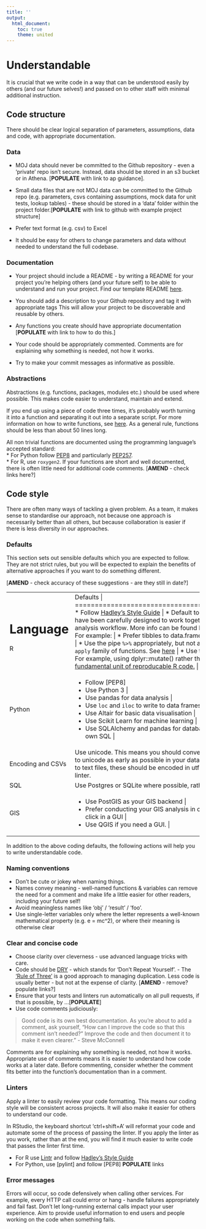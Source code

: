 ```yaml
---
title: ''
output:
  html_document:
    toc: true
    theme: united
---
```

 
 
# Understandable {#understand}

It is crucial that we write code in a way that can be understood easily by others (and our future selves!) and passed on to other staff with minimal additional instruction.


## Code structure {#structure2}
There should be clear logical separation of parameters, assumptions, data and code, with appropriate documentation.  

### Data {-}

* MOJ data should never be committed to the Github repository - even a 'private' repo isn't secure. Instead, data should be stored in an s3 bucket or in Athena. [**POPULATE** with link to ap guidance].  

* Small data files that are not MOJ data can be committed to the Github repo (e.g. parameters, csvs containing assumptions, mock data for unit tests, lookup tables) - these should be stored in a 'data' folder within the project folder.[**POPULATE** with link to github with example project structure]  

* Prefer text format (e.g. csv) to Excel  
* It should be easy for others to change parameters and data without needed to understand the full codebase.  

### Documentation {-#readme}

* Your project should include a README - by writing a README for your project you're helping others (and your future self) to be able to understand and run your project. Find our template README [here](https://github.com/moj-analytical-services/our-coding-standards/blob/master/README_template.md).  

* You should add a description to your Github repository and tag it with appropriate tags This will allow your project to be discoverable and reusable by others.  

* Any functions you create should have appropriate documentation [**POPULATE** with link to how to do this.] 

* Your code should be appropriately commented. Comments are for explaining why something is needed, not how it works. 

* Try to make your commit messages as informative as possible.

### Abstractions {-#functions}

Abstractions (e.g. functions, packages, modules etc.) should be used where possible. This makes code easier to understand, maintain and extend.

If you end up using a piece of code three times, it's probably worth turning it into a function and separating it out into a separate script. For more information on how to write functions, see [here][13]. As a general rule, functions should be less than about 50 lines long. 

All non trivial functions are documented using the programming language’s accepted standard:  
* For Python follow [PEP8](https://www.python.org/dev/peps/pep-0008/) and particularly [PEP257](https://www.python.org/dev/peps/pep-0257/).  
* For R, use `roxygen2`.
If your functions are short and well documented, there is often little need for additional code comments. 
[**AMEND** - check links here?]

[13]:https://github.com/moj-analytical-services/writing_functions_in_r


## Code style {#style}


There are often many ways of tackling a given problem.  As a team, it makes sense to standardise our approach, not because one approach is necessarily better than all others, but because collaboration is easier if there is less diversity in our approaches. 

### Defaults {-#defaults}

This section sets out sensible defaults which you are expected to follow.  They are not strict rules, but you will be expected to explain the benefits of alternative approaches if you want to do something different.

[**AMEND** - check accuracy of these suggestions - are they still in date?]


+-------------------------+---------------------------------------------------------------+
| Language                | Defaults                                                      | 
+=========================+===============================================================+
| R                       | * Follow [Hadley's Style Guide][14]   |
|                         | * Default to packages from the [Tidyverse](http://tidyverse.org/), because they have been carefully designed to work together effectively as part of a modern data analysis workflow.  More info can be found here: [R for Data Science by Hadley Wickham](http://r4ds.had.co.nz).  For example:   |
|                         |   * Prefer tibbles to data.frames   |
|                         |   * Use ggplot2 rather than base graphics   |
|                         |    * Use the pipe `%>%` appropriately, but not always e.g. see [here](https://twitter.com/hadleywickham/status/603883121197514752).    |
|                         |     * Prefer `purrr` to the `apply` family of functions.  See [here](http://r4ds.had.co.nz/iteration.html#the-map-functions)   |
|                         |  * Use the package name when calling a function. For example, using dplyr::mutate() rather than just mutate()   |
|                         | * R Packages are the [fundamental unit of reproducable R code.](http://r-pkgs.had.co.nz/)   |
+-------------------------+---------------------------------------------------------------+
| Python                  |  * Follow [PEP8]  
|                         |  * Use Python 3                                               |
|                         |  * Use pandas for data analysis                               |
|                         |  * Use `loc` and `iloc` to write to data frames               |
|                         | * Use Altair for basic data visualisation    |
|                         | * Use Scikit Learn for machine learning |
|                         | * Use SQLAlchemy and pandas for database interactions, rather than writing your own SQL |
+-------------------------+---------------------------------------------------------------+
| Encoding and CSVs       | Use unicode.  This means you should convert inputs that include non-ASCII characters to unicode as early as possible in your data processing workflow. If you are outputting to text files, these should be encoded in utf-8. Your output csvs should pass [this](https://csvlint.io/) csv linter.                 | 
+-------------------------+---------------------------------------------------------------+
| SQL                     | Use Postgres or SQLite where possible, rather than other SQL database backends.        | 
+-------------------------+---------------------------------------------------------------+
| GIS                     | * Use PostGIS as your GIS backend |
|                         | * Prefer conducting your GIS analysis in code, e.g. using SQL, rather than point and click in a GUI |
|                         | * Use QGIS if you need a GUI.       | 
+-------------------------+---------------------------------------------------------------+


In addition to the above coding defaults, the following actions will help you to write understandable code.

### Naming conventions {-#names}

* Don’t be cute or jokey when naming things.
* Names convey meaning - well-named functions & variables can remove the need for a comment and make life a little easier for other readers, including your future self!
* Avoid meaningless names like ‘obj’ / ‘result’ / ‘foo’.
* Use single-letter variables only where the letter represents a well-known mathematical property (e.g. e = mc^2), or where their meaning is otherwise clear


### Clear and concise code {-#ccc}

* Choose clarity over cleverness - use advanced language tricks with care.
* Code should be [DRY](https://en.wikipedia.org/wiki/Don%27t_repeat_yourself) - which stands for 'Don’t Repeat Yourself'. - The [‘Rule of Three’](https://en.wikipedia.org/wiki/Rule_of_three_(computer_programming)) is a good approach to managing duplication. Less code is usually better - but not at the expense of clarity.  [**AMEND** - remove? populate links?]
* Ensure that your tests and linters run automatically on all pull requests, if that is possible, by ...[**POPULATE**]
* Use code comments judiciously:

> Good code is its own best documentation. As you're about to add a comment, ask yourself, "How can I improve the code so that this comment isn't needed?" Improve the code and then document it to make it even clearer.” - Steve McConnell

Comments are for explaining why something is needed, not how it works. Appropriate use of comments means it is easier to understand how code works at a later date.  Before commenting, consider whether the comment fits better into the function’s documentation than in a comment.

### Linters {-#linter}
Apply a linter to easily review your code formatting. This means our coding style will be consistent across projects. It will also make it easier for others to understand our code.

In RStudio, the keyboard shortcut 'ctrl+shift+A' will reformat your code and automate some of the process of passing the linter. If you apply the linter as you work, rather than at the end, you will find it much easier to write code that passes the linter first time.

* For R use [Lintr][12] and follow [Hadley's Style Guide][14]  
* For Python, use [pylint] and follow [PEP8] **POPULATE** links

[12]:https://cran.r-project.org/web/packages/lintr/readme/README.html
[14]:http://adv-r.had.co.nz/Style.html

### Error messages {-#errors}
Errors will occur, so code defensively when calling other services.
For example, every HTTP call could error or hang - handle failures appropriately and fail fast. Don’t let long-running external calls impact your user experience. Aim to provide useful information to end users and people working on the code when something fails.
